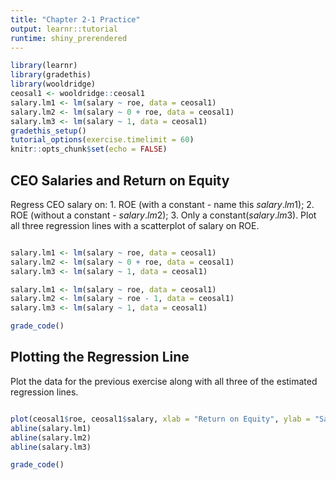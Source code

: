 ```yaml
---
title: "Chapter 2-1 Practice"
output: learnr::tutorial
runtime: shiny_prerendered
---
```


```r
library(learnr)
library(gradethis)
library(wooldridge)
ceosal1 <- wooldridge::ceosal1
salary.lm1 <- lm(salary ~ roe, data = ceosal1)
salary.lm2 <- lm(salary ~ 0 + roe, data = ceosal1)
salary.lm3 <- lm(salary ~ 1, data = ceosal1)
gradethis_setup()
tutorial_options(exercise.timelimit = 60)
knitr::opts_chunk$set(echo = FALSE)
```

## CEO Salaries and Return on Equity

Regress CEO salary on: 
1. ROE (with a constant - name this $salary.lm1$); 
2. ROE (without a constant - $salary.lm2$); 
3. Only a constant($salary.lm3$). Plot all three regression lines with a scatterplot of salary on ROE. 

```r

```

```r
salary.lm1 <- lm(salary ~ roe, data = ceosal1)
salary.lm2 <- lm(salary ~ 0 + roe, data = ceosal1)
salary.lm3 <- lm(salary ~ 1, data = ceosal1)
```

```r
salary.lm1 <- lm(salary ~ roe, data = ceosal1)
salary.lm2 <- lm(salary ~ roe - 1, data = ceosal1)
salary.lm3 <- lm(salary ~ 1, data = ceosal1)
```

```r
grade_code()
```

## Plotting the Regression Line

Plot the data for the previous exercise along with all three of the estimated regression lines. 

```r

```

```r
plot(ceosal1$roe, ceosal1$salary, xlab = "Return on Equity", ylab = "Salary")
abline(salary.lm1)
abline(salary.lm2)
abline(salary.lm3)
```

```r
grade_code()
```

